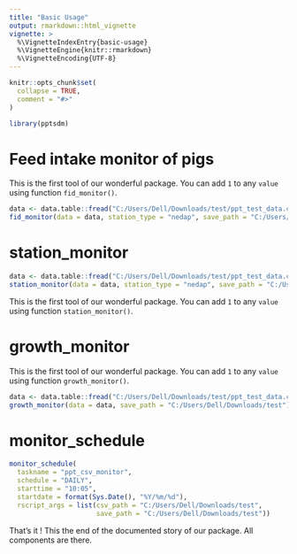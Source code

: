 ```yaml
---
title: "Basic Usage"
output: rmarkdown::html_vignette
vignette: >
  %\VignetteIndexEntry{basic-usage}
  %\VignetteEngine{knitr::rmarkdown}
  %\VignetteEncoding{UTF-8}
---
```


```r
knitr::opts_chunk$set(
  collapse = TRUE,
  comment = "#>"
)
```

```r
library(pptsdm)
```

<!-- WARNING - This vignette is generated by {fusen} from /dev/station_pig_monitor.Rmd: do not edit by hand -->

```{=html}
<!-- 
Run this 'development' chunk

Store every call to library() that you need to run chunks line by line, as in a classical Rmd for analysis
-->
```

```{=html}
<!--
# Description of your package

This will fill the description of your package.
Fill and run the content of this chunk, before anything else. 

Note: when you will use other flat templates, this part will be in a separate file. Do not be surprised!
-->
```

# Feed intake monitor of pigs

This is the first tool of our wonderful package. You can add `1` to any `value` using function `fid_monitor()`.


```r
data <- data.table::fread("C:/Users/Dell/Downloads/test/ppt_test_data.csv")
fid_monitor(data = data, station_type = "nedap", save_path = "C:/Users/Dell/Downloads/test")
```

```{=html}
<!-- 
This first section shows:

- the three parts necessary for a package: 'function', 'examples' and 'tests'.  
  + Note that the three following chunks have names accordingly.

-->
```

```{=html}
<!--
Here is an example on how to use the function.
This should be a reproducible and working example
-->
```

# station_monitor

```r
data <- data.table::fread("C:/Users/Dell/Downloads/test/ppt_test_data.csv")
station_monitor(data = data, station_type = "nedap", save_path = "C:/Users/Dell/Downloads/test")
```

This is the first tool of our wonderful package. You can add `1` to any `value` using function `station_monitor()`.


# growth_monitor

This is the first tool of our wonderful package. You can add `1` to any `value` using function `growth_monitor()`.


```r
data <- data.table::fread("C:/Users/Dell/Downloads/test/ppt_test_data.csv")
growth_monitor(data = data, save_path = "C:/Users/Dell/Downloads/test")
```

# monitor_schedule

```r
monitor_schedule(
  taskname = "ppt_csv_monitor",
  schedule = "DAILY",
  starttime = "10:05",
  startdate = format(Sys.Date(), "%Y/%m/%d"),
  rscript_args = list(csv_path = "C:/Users/Dell/Downloads/test",
                      save_path = "C:/Users/Dell/Downloads/test"))
```

That's it ! This the end of the documented story of our package. All components are there.


```{=html}
<!-- 
# Inflate your package

You're one inflate from paper to box.
Build your package from this very Rmd using `fusen::inflate()` 
-->
```

```{=html}
<!-- 
- Verify your `"DESCRIPTION"` file has been updated
- Verify your function is in `"R/"` directory
- Verify your test is in `"tests/testthat/"` directory
- Verify this Rmd appears in `"vignettes/"` directory 
-->
```

